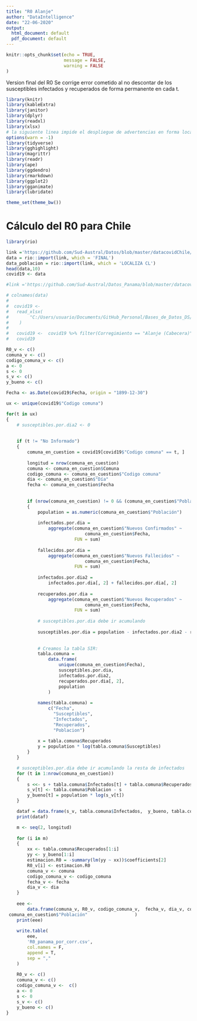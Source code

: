 ```yaml
---
title: "R0 Alanje"
author: "DataIntelligence"
date: "22-06-2020"
output:
  html_document: default
  pdf_document: default
---
```


```r
knitr::opts_chunk$set(echo = TRUE,
                      message = FALSE,
                      warning = FALSE
)
```
Version final del R0
Se corrige error cometido al no descontar de los susceptibles infectados y recuperados de forma permanente en cada t.
```r
library(knitr)
library(kableExtra)
library(janitor)
library(dplyr)
library(readxl)
library(xlsx)
# la siguiente linea impide el despliegue de advertencias en forma local:
options(warn = -1)
library(tidyverse)
library(gghighlight)
library(magrittr)
library(readr)
library(ape)
library(ggdendro)
library(rmarkdown)
library(ggplot2)
library(gganimate)
library(lubridate)

theme_set(theme_bw()) 
```

# Cálculo del R0 para Chile

```r
library(rio)

link ='https://github.com/Sud-Austral/Datos/blob/master/datacovidChile/CovidChileV2a.xlsx?raw=true'
data = rio::import(link, which = 'FINAL')
data_poblacion = rio::import(link, which = 'LOCALIZA CL')
head(data,10)
covid19 <- data

```


```r
#link ='https://github.com/Sud-Austral/Datos_Panama/blob/master/datacovidpa/Localiza%20PN%20v1.xlsx?raw=true'

# colnames(data)
# 
#  covid19 <-
#   read_xlsx(
#        "C:/Users/usuario/Documents/GitHub_Personal/Bases_de_Datos_DS/data_madre_r0_panama_27_07_20_2.xlsx"
#    )
# 
#   covid19 <-  covid19 %>% filter(Corregimiento == "Alanje (Cabecera)")
#   covid19

R0_v <- c()
comuna_v <- c()
codigo_comuna_v <- c()
a <- 0
s <- 0
s_v <- c()
y_bueno <- c()

Fecha <- as.Date(covid19$Fecha, origin = "1899-12-30")

```


```r

ux <- unique(covid19$"Codigo comuna")

for(t in ux)
{
    # susceptibles.por.dia2 <- 0
    
    
    if (t != "No Informado")
    {
        comuna_en_cuestion = covid19[covid19$"Codigo comuna" == t, ]
        
        longitud = nrow(comuna_en_cuestion)
        comuna <- comuna_en_cuestion$Comuna
        codigo_comuna <- comuna_en_cuestion$"Codigo comuna"
        dia <- comuna_en_cuestion$"Día"
        fecha <- comuna_en_cuestion$Fecha
        
        
        if (nrow(comuna_en_cuestion) != 0 && (comuna_en_cuestion$"Población" != 0))
        {
            population = as.numeric(comuna_en_cuestion$"Población")
            
            infectados.por.dia =
                aggregate(comuna_en_cuestion$"Nuevos Confirmados" ~
                              comuna_en_cuestion$Fecha,
                          FUN = sum)
            
            fallecidos.por.dia =
                aggregate(comuna_en_cuestion$"Nuevos Fallecidos" ~
                              comuna_en_cuestion$Fecha,
                          FUN = sum)
            
            infectados.por.dia2 =
                infectados.por.dia[, 2] + fallecidos.por.dia[, 2]
            
            recuperados.por.dia =
                aggregate(comuna_en_cuestion$"Nuevos Recuperados" ~
                              comuna_en_cuestion$Fecha,
                          FUN = sum)
            
            # susceptibles.por.dia debe ir acumulando
            
            susceptibles.por.dia = population - infectados.por.dia2 - recuperados.por.dia[, 2]
            
            
            # Creamos la tabla SIR:
            tabla.comuna =
                data.frame(
                    unique(comuna_en_cuestion$Fecha),
                    susceptibles.por.dia,
                    infectados.por.dia2,
                    recuperados.por.dia[, 2],
                    population
                )
            
            names(tabla.comuna) =
                c("Fecha",
                  "Susceptibles",
                  "Infectados",
                  "Recuperados",
                  "Poblacion")
            
            x = tabla.comuna$Recuperados
            y = population * log(tabla.comuna$Susceptibles)
        }
    }

    # susceptibles.por.dia debe ir acumulando la resta de infectados
    for (t in 1:nrow(comuna_en_cuestion))
    {
        s <<- s + tabla.comuna$Infectados[t] + tabla.comuna$Recuperados[t]
        s_v[t] <- tabla.comuna$Poblacion - s
        y_bueno[t] = population * log(s_v[t])
    }

    dataf = data.frame(s_v, tabla.comuna$Infectados,  y_bueno, tabla.comuna$Recuperados)
    print(dataf)

    m <- seq(2, longitud)
    
    for (i in m)
    {
        xx <- tabla.comuna$Recuperados[1:i]
        yy <- y_bueno[1:i]
        estimacion.R0 = -summary(lm(yy ~ xx))$coefficients[2]
        R0_v[i] <- estimacion.R0
        comuna_v <- comuna
        codigo_comuna_v <- codigo_comuna
        fecha_v <- fecha
        dia_v <- dia
    }
    
    eee <-
        data.frame(comuna_v, R0_v, codigo_comuna_v,  fecha_v, dia_v, comuna_en_cuestion$"Nuevos Confirmados", comuna_en_cuestion$"Nuevos Fallecidos", comuna_en_cuestion$"Nuevos Recuperados", 
 comuna_en_cuestion$"Población"                  )
    print(eee)
    
    write.table(
        eee,
        'R0_panama_por_corr.csv',
        col.names = F,
        append = T,
        sep = ","
    )
    
    R0_v <- c()
    comuna_v <- c()
    codigo_comuna_v <-  c()
    a <- 0
    s <- 0
    s_v <- c()
    y_bueno <- c()
}

```
